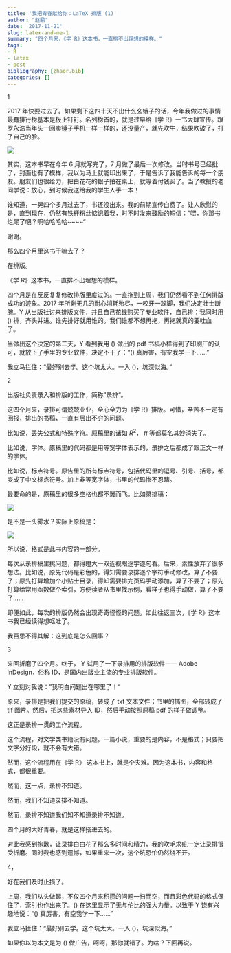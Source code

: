 ```yaml
---
title: '我把青春献给你：LaTeX 排版 (1)'
author: "赵鹏"
date: '2017-11-21'
slug: latex-and-me-1
summary: "四个月来，《学 R》这本书，一直排不出理想的模样。"
tags:
- R
- latex
- post
bibliography: [zhaor.bib]
categories: []
---
```


1

2017 年快要过去了。如果剩下这四十天不出什么幺蛾子的话，今年我做过的事情最蠢排行榜基本是板上钉钉。名列榜首的，就是过早给《学 R》一书大肆宣传。跟罗永浩当年头一回卖锤子手机一样一样的，还没量产，就先吹牛，结果吹破了，打了自己的脸。

![](http://5b0988e595225.cdn.sohucs.com/images/20170715/d6a28e43a55b48128265e4029fb4e6c2.gif)



其实，这本书早在今年 6 月就写完了，7 月做了最后一次修改。当时书号已经批了，封面也有了模样，我以为马上就能印出来了，于是告诉了我能告诉的每一个朋友。朋友们也很给力，把白花花的银子拍在桌上，就等着付钱买了。当了教授的老同学说：放心，到时候我送给我的学生人手一本！



谁知道，一晃四个多月过去了，书还没出来。我的前期宣传白费了。让人欣慰的是，直到现在，仍然有铁杆粉丝惦记着我，时不时发来鼓励的短信：”喂，你那书烂尾了吧？啊哈哈哈哈~~~~“



谢谢。



那么四个月里这书干嘛去了？



在排版。



《学 R》这本书，一直排不出理想的模样。



四个月是在反反复复修改排版里度过的。一直拖到上周，我们仍然看不到任何排版成功的迹象。2017 年所剩无几的耐心消耗殆尽，一咬牙一跺脚，我们决定壮士断腕。Y 从出版社讨来排版文件，并且自己花钱购买了专业软件，自己排；我同时用 \(\LaTeX\) 排，齐头并进。谁先排好就用谁的。我们谁都不想再拖，再拖就真的要吐血了。



当做出这个决定的第二天，Y 看到我用 \(\LaTeX\) 做出的 pdf 书稿小样得到了印刷厂的认可，就放下了手里的专业软件，决定不干了：“\(\LaTeX\) 真厉害，有空我学一下......”



我立马拦住：“最好别去学。这个坑太大。一入 \(\LaTeX\)，坑深似海。”



2

出版社负责录入和排版的工作，简称”录排“。



这四个月来，录排可谓兢兢业业，全心全力为《学 R》排版。可惜，辛苦不一定有回报，排出的书稿，一直有层出不穷的问题。



比如说，丢失公式和特殊字符。原稿里的诸如 *R*^2^， $\pi$  等都莫名其妙消失了。



比如说，字体。原稿里的代码都是用等宽字体表示的，录排之后都成了跟正文一样的字体。



比如说，标点符号。原告里的所有标点符号，包括代码里的逗号、引号、括号，都变成了中文标点符号。加上非等宽字体，书里的代码惨不忍睹。



最要命的是，原稿里的很多空格也都不翼而飞。比如录排稿：


![](/img/xuer1.jpg)

是不是一头雾水？实际上原稿是：


![](/img/xuer2.jpg)

所以说，格式是此书内容的一部分。

每次从录排稿里挑问题，都得瞪大一双近视眼逐字逐句看。后来，索性放弃了很多想法。比如说，原先代码是彩色的，得知需要录排逐个字符手动修改，算了不要了；原先打算增加个小贴士目录，得知需要排完页码手动添加，算了不要了；原先打算给常用函数做个索引，方便读者从书里找示例，看样子也得手动做，算了不要了......



即便如此，每次的排版仍然会出现奇奇怪怪的问题。如此往返三次，《学 R》这本书我已经读得想呕吐了。



我百思不得其解：这到底是怎么回事？



3



来回折磨了四个月。终于， Y 试用了一下录排用的排版软件—— Adobe InDesign，俗称 ID，是国内出版业主流的专业排版软件。



Y 立刻对我说：”我明白问题出在哪里了！“



原来，录排是把我们提交的原稿，转成了 txt 文本文件；书里的插图，全部转成了 tif 图片。然后，把这些素材导入 ID，然后手动按照原稿 pdf 的样子做调整。



这正是录排一贯的工作流程。



这个流程，对文学类书籍没有问题。一篇小说，重要的是内容，不是格式；只要把文字分好段，就不会有大错。



然而，这个流程用在《学 R》 这本书上，就是个灾难。因为这本书，内容和格式，都很重要。



然而，这一点，录排不知道。



然而，我们不知道录排不知道。



然而，录排不知道我们知不知道录排不知道。



四个月的大好青春，就是这样搭进去的。



对此我感到抱歉，让录排白白花了那么多时间和精力，我的吹毛求疵一定让录排很受折磨。同时我也感到遗憾，如果重来一次，这个坑恐怕仍然绕不开。



4，



好在我们及时止损了。



上周，我们从头做起，不仅四个月来积攒的问题一扫而空，而且彩色代码的格式保住了，索引也作出来了。\(\LaTeX\) 在这里显示了无与伦比的强大力量。以致于 Y 饶有兴趣地说：“\(\LaTeX\) 真厉害，有空我学一下......”



我立马拦住：“最好别去学。这个坑太大。一入 \(\LaTeX\)，坑深似海。”

如果你以为本文是为 \(\LaTeX\) 做广告，呵呵，那你就错了。为啥？下回再说。